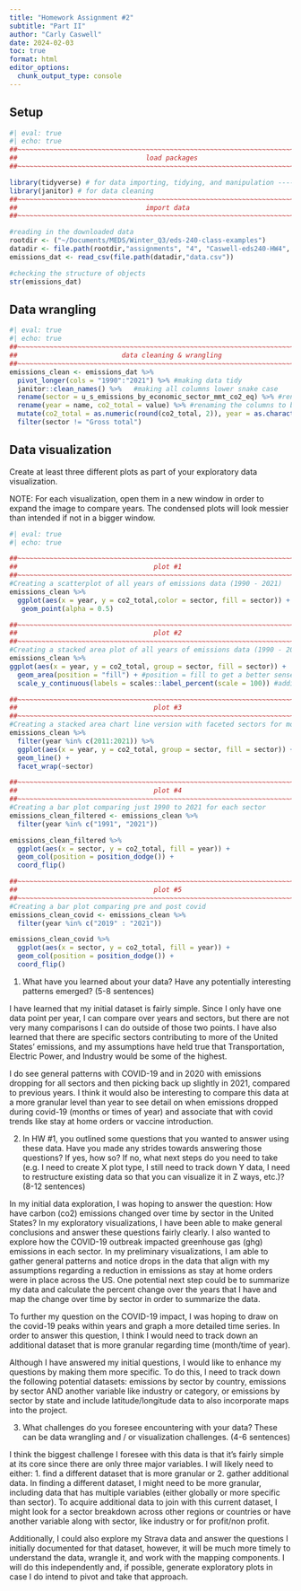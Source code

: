 ```yaml
---
title: "Homework Assignment #2"
subtitle: "Part II"
author: "Carly Caswell"
date: 2024-02-03
toc: true
format: html
editor_options: 
  chunk_output_type: console
---
```


## Setup

```r
#| eval: true
#| echo: true
##~~~~~~~~~~~~~~~~~~~~~~~~~~~~~~~~~~~~~~~~~~~~~~~~~~~~~~~~~~~~~~~~~~~~~~~~~~~~~~
##                                load packages                             ----
##~~~~~~~~~~~~~~~~~~~~~~~~~~~~~~~~~~~~~~~~~~~~~~~~~~~~~~~~~~~~~~~~~~~~~~~~~~~~~~

library(tidyverse) # for data importing, tidying, and manipulation ----
library(janitor) # for data cleaning
##~~~~~~~~~~~~~~~~~~~~~~~~~~~~~~~~~~~~~~~~~~~~~~~~~~~~~~~~~~~~~~~~~~~~~~~~~~~~~~
##                                import data                               ----
##~~~~~~~~~~~~~~~~~~~~~~~~~~~~~~~~~~~~~~~~~~~~~~~~~~~~~~~~~~~~~~~~~~~~~~~~~~~~~~

#reading in the downloaded data
rootdir <- ("~/Documents/MEDS/Winter_Q3/eds-240-class-examples")
datadir <- file.path(rootdir,"assignments", "4", "Caswell-eds240-HW4", "data") 
emissions_dat <- read_csv(file.path(datadir,"data.csv"))

#checking the structure of objects
str(emissions_dat)

```

## Data wrangling

```r
#| eval: true
#| echo: true
##~~~~~~~~~~~~~~~~~~~~~~~~~~~~~~~~~~~~~~~~~~~~~~~~~~~~~~~~~~~~~~~~~~~~~~~~~~~~~~
##                          data cleaning & wrangling                       ----
##~~~~~~~~~~~~~~~~~~~~~~~~~~~~~~~~~~~~~~~~~~~~~~~~~~~~~~~~~~~~~~~~~~~~~~~~~~~~~~
emissions_clean <- emissions_dat %>% 
  pivot_longer(cols = "1990":"2021") %>% #making data tidy 
  janitor::clean_names() %>%   #making all columns lower snake case
  rename(sector = u_s_emissions_by_economic_sector_mmt_co2_eq) %>% #renaming the columns to be more intuitive
  rename(year = name, co2_total = value) %>% #renaming the columns to be more intuitive
  mutate(co2_total = as.numeric(round(co2_total, 2)), year = as.character(year)) %>% #updating column types
  filter(sector != "Gross total")

```

## Data visualization

Create at least three different plots as part of your exploratory data visualization.

NOTE: For each visualization, open them in a new window in order to expand the image to compare years. The condensed plots will look messier than intended if not in a bigger window.  

```r
#| eval: true
#| echo: true

##~~~~~~~~~~~~~~~~~~~~~~~~~~~~~~~~~~~~~~~~~~~~~~~~~~~~~~~~~~~~~~~~~~~~~~~~~~~~~~
##                                  plot #1                                 ----
##~~~~~~~~~~~~~~~~~~~~~~~~~~~~~~~~~~~~~~~~~~~~~~~~~~~~~~~~~~~~~~~~~~~~~~~~~~~~~~
#Creating a scatterplot of all years of emissions data (1990 - 2021)
emissions_clean %>% 
  ggplot(aes(x = year, y = co2_total,color = sector, fill = sector)) +
   geom_point(alpha = 0.5) 

##~~~~~~~~~~~~~~~~~~~~~~~~~~~~~~~~~~~~~~~~~~~~~~~~~~~~~~~~~~~~~~~~~~~~~~~~~~~~~~
##                                  plot #2                                 ----
##~~~~~~~~~~~~~~~~~~~~~~~~~~~~~~~~~~~~~~~~~~~~~~~~~~~~~~~~~~~~~~~~~~~~~~~~~~~~~~
#Creating a stacked area plot of all years of emissions data (1990 - 2021)
emissions_clean %>% 
ggplot(aes(x = year, y = co2_total, group = sector, fill = sector)) +
  geom_area(position = "fill") + #position = fill to get a better sense of the trends 
  scale_y_continuous(labels = scales::label_percent(scale = 100)) #adding percentages on the y axis 

##~~~~~~~~~~~~~~~~~~~~~~~~~~~~~~~~~~~~~~~~~~~~~~~~~~~~~~~~~~~~~~~~~~~~~~~~~~~~~~
##                                  plot #3                                 ----
##~~~~~~~~~~~~~~~~~~~~~~~~~~~~~~~~~~~~~~~~~~~~~~~~~~~~~~~~~~~~~~~~~~~~~~~~~~~~~~
#Creating a stacked area chart line version with faceted sectors for most recent 10 years
emissions_clean %>% 
  filter(year %in% c(2011:2021)) %>% 
  ggplot(aes(x = year, y = co2_total, group = sector, fill = sector)) +
  geom_line() +
  facet_wrap(~sector)

##~~~~~~~~~~~~~~~~~~~~~~~~~~~~~~~~~~~~~~~~~~~~~~~~~~~~~~~~~~~~~~~~~~~~~~~~~~~~~~
##                                  plot #4                                 ----
##~~~~~~~~~~~~~~~~~~~~~~~~~~~~~~~~~~~~~~~~~~~~~~~~~~~~~~~~~~~~~~~~~~~~~~~~~~~~~~
#Creating a bar plot comparing just 1990 to 2021 for each sector
emissions_clean_filtered <- emissions_clean %>% 
  filter(year %in% c("1991", "2021"))

emissions_clean_filtered %>% 
  ggplot(aes(x = sector, y = co2_total, fill = year)) +
  geom_col(position = position_dodge()) +
  coord_flip()

##~~~~~~~~~~~~~~~~~~~~~~~~~~~~~~~~~~~~~~~~~~~~~~~~~~~~~~~~~~~~~~~~~~~~~~~~~~~~~~
##                                  plot #5                                 ----
##~~~~~~~~~~~~~~~~~~~~~~~~~~~~~~~~~~~~~~~~~~~~~~~~~~~~~~~~~~~~~~~~~~~~~~~~~~~~~~
#Creating a bar plot comparing pre and post covid
emissions_clean_covid <- emissions_clean %>% 
  filter(year %in% c("2019" : "2021"))

emissions_clean_covid %>% 
  ggplot(aes(x = sector, y = co2_total, fill = year)) +
  geom_col(position = position_dodge()) +
  coord_flip()
```

1. What have you learned about your data? Have any potentially interesting patterns emerged? (5-8 sentences)

I have learned that my initial dataset is fairly simple. Since I only have one data point per year, I can compare over years and sectors, but there are not very many comparisons I can do outside of those two points. I have also learned that there are specific sectors contributing to more of the United States' emissions, and my assumptions have held true that Transportation, Electric Power, and Industry would be some of the highest. 

I do see general patterns with COVID-19 and in 2020 with emissions dropping for all sectors and then picking back up slightly in 2021, compared to previous years. I think it would also be interesting to compare this data at a more granular level than year to see detail on when emissions dropped during covid-19 (months or times of year) and associate that with covid trends like stay at home orders or vaccine introduction.  

2. In HW #1, you outlined some questions that you wanted to answer using these data. Have you made any strides towards answering those questions? If yes, how so? If no, what next steps do you need to take (e.g. I need to create X plot type, I still need to track down Y data, I need to restructure existing data so that you can visualize it in Z ways, etc.)? (8-12 sentences)

In my initial data exploration, I was hoping to answer the question: How have carbon (co2) emissions changed over time by sector in the United States? In my exploratory visualizations, I have been able to make general conclusions and answer these questions fairly clearly. I also wanted to explore how the COVID-19 outbreak impacted greenhouse gas (ghg) emissions in each sector. In my preliminary visualizations, I am able to gather general patterns and notice drops in the data that align with my assumptions regarding a reduction in emissions as stay at home orders were in place across the US. One potential next step could be to summarize my data and calculate the percent change over the years that I have and map the change over time by sector in order to summarize the data.
 
To further my question on the COVID-19 impact, I was hoping to draw on the covid-19 peaks within years and graph a more detailed time series. In order to answer this question, I think I would need to track down an additional dataset that is more granular regarding time (month/time of year). 
  
Although I have answered my initial questions, I would like to enhance my questions by making them more specific. To do this, I need to track down the following potential datasets: emissions by sector by country, emissions by sector AND another variable like industry or category, or emissions by sector by state and include latitude/longitude data to also incorporate maps into the project. 

3. What challenges do you foresee encountering with your data? These can be data wrangling and / or visualization challenges. (4-6 sentences)

I think the biggest challenge I foresee with this data is that it's fairly simple at its core since there are only three major variables. I will likely need to either: 1. find a different dataset that is more granular or 2. gather additional data. In finding a different dataset, I might need to be more granular, including data that has multiple variables (either globally or more specific than sector). To acquire additional data to join with this current dataset, I might look for a sector breakdown across other regions or countries or have another variable along with sector, like industry or for profit/non profit.

Additionally, I could also explore my Strava data and answer the questions I initially documented for that dataset, however, it will be much more timely to understand the data, wrangle it, and work with the mapping components. I will do this independently and, if possible, generate exploratory plots in case I do intend to pivot and take that approach.

